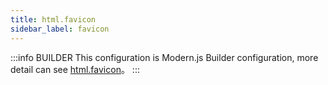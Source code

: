 ```yaml
---
title: html.favicon
sidebar_label: favicon
---
```


:::info BUILDER
This configuration is Modern.js Builder configuration, more detail can see [html.favicon](https://modernjs.dev/builder/en/api/config-html.html#html-favicon)。
:::


<Main />
